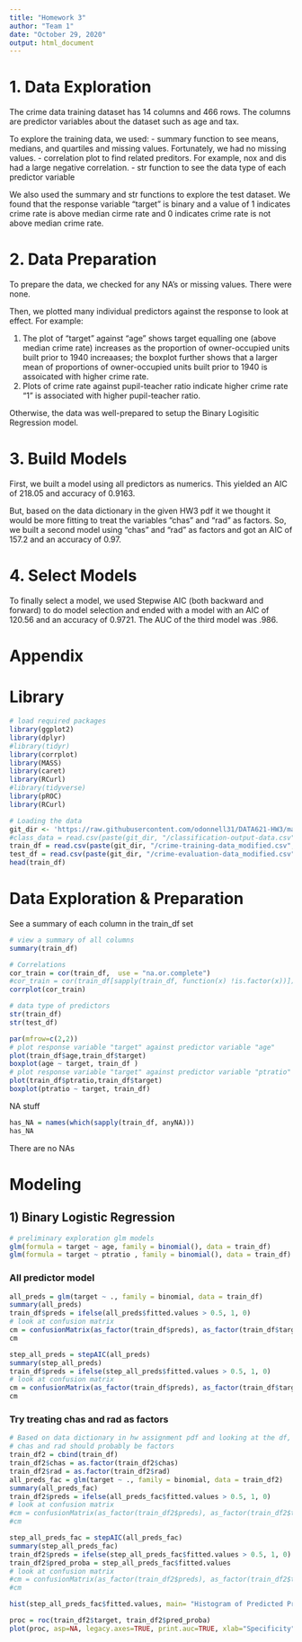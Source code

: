 ```yaml
---
title: "Homework 3"
author: "Team 1"
date: "October 29, 2020"
output: html_document
---
```


# 1. Data Exploration

The crime data training dataset has 14 columns and 466 rows. The columns are predictor variables about the dataset such as age and tax.

To explore the training data, we used:
- summary function to see means, medians, and quartiles and missing values. Fortunately, we had no missing values.
- correlation plot to find related preditors. For example, nox and dis had a large negative correlation.
- str function to see the data type of each predictor variable

We also used the summary and str functions to explore the test dataset. We found that the response variable "target" is binary and a value of 1 indicates crime rate is above median cirme rate and 0 indicates crime rate is not above median crime rate.

# 2. Data Preparation

To prepare the data, we checked for any NA's or missing values. There were none.

Then, we plotted many individual predictors against the response to look at effect. For example:

1. The plot of "target" against "age" shows target equalling one (above median crime rate) increases as the proportion of owner-occupied units built prior to 1940 increaases; the boxplot further shows that a larger mean of proportions of owner-occupied units built prior to 1940 is assoicated with higher crime rate.
2. Plots of crime rate against pupil-teacher ratio indicate higher crime rate "1" is associated with higher pupil-teacher ratio.

Otherwise, the data was well-prepared to setup the Binary Logisitic Regression model.

# 3. Build Models

First, we built a model using all predictors as numerics. This yielded an AIC of 218.05 and accuracy of 0.9163.

But, based on the data dictionary in the given HW3 pdf it we thought it would be more fitting to treat the variables "chas" and "rad" as factors. So, we built a second model using "chas" and "rad" as factors and got an AIC of 157.2 and an accuracy of 0.97.

# 4. Select Models

To finally select a model, we used Stepwise AIC (both backward and forward) to do model selection and ended with a model with an AIC of 120.56 and an accuracy of 0.9721. The AUC of the third model was .986.

# Appendix


# Library

```r
# load required packages
library(ggplot2)
library(dplyr)
#library(tidyr)
library(corrplot)
library(MASS)
library(caret)
library(RCurl)
#library(tidyverse)
library(pROC)
library(RCurl)
```

```r
# Loading the data
git_dir <- 'https://raw.githubusercontent.com/odonnell31/DATA621-HW3/main/data'
#class_data = read.csv(paste(git_dir, "/classification-output-data.csv", sep=""))
train_df = read.csv(paste(git_dir, "/crime-training-data_modified.csv", sep=""))
test_df = read.csv(paste(git_dir, "/crime-evaluation-data_modified.csv", sep = ""))
head(train_df)
```

# Data Exploration & Preparation


See a summary of each column in the train_df set
```r
# view a summary of all columns
summary(train_df)
```

```r
# Correlations 
cor_train = cor(train_df,  use = "na.or.complete")
#cor_train = cor(train_df[sapply(train_df, function(x) !is.factor(x))])
corrplot(cor_train)
```

```r
# data type of predictors
str(train_df)
str(test_df)
```

```r
par(mfrow=c(2,2))
# plot response variable "target" against predictor variable "age" 
plot(train_df$age,train_df$target)
boxplot(age ~ target, train_df )
# plot response variable "target" against predictor variable "ptratio"
plot(train_df$ptratio,train_df$target)
boxplot(ptratio ~ target, train_df)
```

NA stuff
```r
has_NA = names(which(sapply(train_df, anyNA)))
has_NA
```
There are no NAs


# Modeling

## 1) Binary Logistic Regression

```r
# preliminary exploration glm models
glm(formula = target ~ age, family = binomial(), data = train_df)
glm(formula = target ~ ptratio , family = binomial(), data = train_df)
```

### All predictor model
```r
all_preds = glm(target ~ ., family = binomial, data = train_df)
summary(all_preds)
train_df$preds = ifelse(all_preds$fitted.values > 0.5, 1, 0)
# look at confusion matrix
cm = confusionMatrix(as_factor(train_df$preds), as_factor(train_df$target), positive = "1")
cm
```


```r
step_all_preds = stepAIC(all_preds)
summary(step_all_preds)
train_df$preds = ifelse(step_all_preds$fitted.values > 0.5, 1, 0)
# look at confusion matrix
cm = confusionMatrix(as_factor(train_df$preds), as_factor(train_df$target), positive = "1")
cm
```

### Try treating chas and rad as factors

```r
# Based on data dictionary in hw assignment pdf and looking at the df,
# chas and rad should probably be factors
train_df2 = cbind(train_df)
train_df2$chas = as.factor(train_df2$chas)
train_df2$rad = as.factor(train_df2$rad)
all_preds_fac = glm(target ~ ., family = binomial, data = train_df2)
summary(all_preds_fac)
train_df2$preds = ifelse(all_preds_fac$fitted.values > 0.5, 1, 0)
# look at confusion matrix
#cm = confusionMatrix(as_factor(train_df2$preds), as_factor(train_df2$target), positive = "1")
#cm
```

```r
step_all_preds_fac = stepAIC(all_preds_fac)
summary(step_all_preds_fac)
train_df2$preds = ifelse(step_all_preds_fac$fitted.values > 0.5, 1, 0)
train_df2$pred_proba = step_all_preds_fac$fitted.values
# look at confusion matrix
#cm = confusionMatrix(as_factor(train_df2$preds), as_factor(train_df2$target), positive = "1")
#cm
```

```r
hist(step_all_preds_fac$fitted.values, main= "Histogram of Predicted Probabilities", xlab="Predicted Probabilities")
```

```r
proc = roc(train_df2$target, train_df2$pred_proba)
plot(proc, asp=NA, legacy.axes=TRUE, print.auc=TRUE, xlab="Specificity")
```